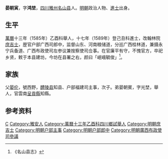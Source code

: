 '''晏朝寅'''，字'''鸿埜'''，[[四川|四川]][[雅州|雅州]][[名山县|名山县]]人。[[明朝|明朝]]政治人物、[[進士|進士]]出身。

== 生平 ==
[[萬曆|萬曆]]十三年（1585年）乙酉科舉人，十七年（1589年）登己丑科進士，改翰林院[[庶吉士|庶吉士]]，歴官户部广西司郎中，监督山东、河南粮储道，分巡广西桂林道，兼摄永宁兵备道、广西布政使司左参议兼按察使司佥事。在官廉平有守，不愧官方，卒祀乡贤，敕于本县建坊，今坊在县署之右，颜曰「岷峨毓俊」<ref>《名山县志》</ref>。

== 家族 ==
父[[晏伦|晏伦]]，號西野，[[醴陵县|醴陵县]]知县、户部福建司主事，次子。弟晏朝賓，字光埜，舉人，官雲南[[呈貢縣|呈貢縣]]知縣。

== 参考资料 ==
{{reflist}}

{{萬曆十七年己丑科殿試金榜}}

{{Authority control}}

{{DEFAULTSORT:Yan晏}}
[[Category:晏姓|C]]
[[Category:雅安人|Category:雅安人]]
[[Category:萬曆十三年乙酉科四川鄉試舉人|Category:萬曆十三年乙酉科四川鄉試舉人]]
[[Category:明朝庶吉士|Category:明朝庶吉士]]
[[Category:明朝户部主事|Category:明朝户部主事]]
[[Category:明朝户部郎中|Category:明朝户部郎中]]
[[Category:明朝廣西布政使司參議|Category:明朝廣西布政使司參議]]


{{明朝人物小作品}}
